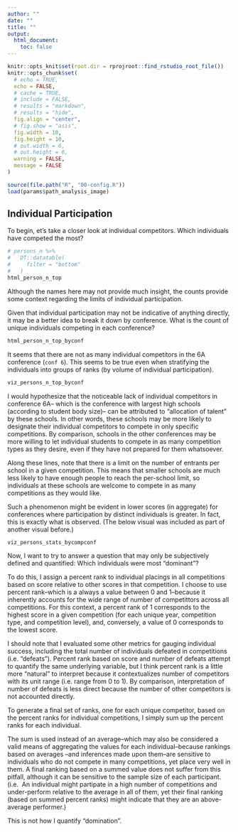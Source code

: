 ```yaml
---
author: ""
date: ""
title: ""
output:
  html_document:
    toc: false
---
```


```r
knitr::opts_knit$set(root.dir = rprojroot::find_rstudio_root_file())
knitr::opts_chunk$set(
  # echo = TRUE,
  echo = FALSE,
  # cache = TRUE,
  # include = FALSE,
  # results = "markdown",
  # results = "hide",
  fig.align = "center",
  # fig.show = "asis",
  fig.width = 10,
  fig.height = 10,
  # out.width = 6,
  # out.height = 6,
  warning = FALSE,
  message = FALSE
)

```

```r
source(file.path("R", "00-config.R"))
load(params$path_analysis_image)
```

## Individual Participation

To begin, et's take a closer look at individual competitors. Which individuals
have competed the most?

```r
# persons_n %>%
#   DT::datatable(
#     filter = "bottom"
#   )
html_person_n_top
```

Although the names here may not provide much insight, the counts provide some context
regarding the limits of individual participation.

Given that individual participation may not be indicative of anything directly,
it may be a better idea to break it down by conference. What is the count
of unique individuals competing in each conference?


```r
html_person_n_top_byconf
```

It seems that there are not as many individual competitors in the 6A conference (`conf 6`).
This seems to be true even when stratifying the individuals into groups of ranks (by
volume of individual participation).

```r
viz_persons_n_top_byconf
```

I would hypothesize that the noticeable lack of individual competitors in conference 6A--
which is the conference with largest high schools (according to student body size)--
can be attributed to "allocation of talent" by these schools.
In other words, these schools may be more likely to designate their individual
competitors to compete in only specific competitions.
By comparison, schools in the other conferences may be more willing to let individual
students to compete in as many competition types as they desire, even if they have
not prepared for them whatsoever.

Along these lines, note that there is a limit on the number of entrants
per school in a given competition. This means that smaller schools are much less likely to
have enough people to reach the per-school limit, so individuals at these schools
are welcome to compete in as many competitions as they would like.

Such a phenomenon might be evident in lower scores (in aggregate) for conferences where participation
by distinct individuals is greater. In fact, this is exactly what is observed.
(The below visual was included as part of another visual before.)

```r
viz_persons_stats_bycompconf
```

Now, I want to try to answer a question that may only be subjectively defined
and quantified: Which individuals were most "dominant"?

To do this, I assign a percent rank to individual placings in all
competitions based on score relative to other scores in that competition. 
I choose to use percent rank--which is a always a value between 0 and 1--because
it inherently accounts for the
wide range of number of competittors across all competitions. 
For this context, a percent rank of 1 corresponds to the highest score in a given
competition (for each unique year, competition type, and competition level), and, conversely,
a value of 0 corresponds to the lowest score.

I should note that I evaluated some other metrics for gauging individual
success, including the total number
of individuals defeated in competitions (i.e. "defeats"). 
Percent rank based on score and number of defeats attempt to quantify the same underlying variable,
but I think percent rank is a little more "natural" to interpret because
it contextualizes number of competitors with its unit range (i.e. range from 0 to 1).
By comparison, interpretation of number of defeats is less direct because
the number of other competitors is not accounted directly.

To generate a final set of ranks, one for each unique competitor,
based on the percent ranks for individual competitions,
I simply sum up the percent ranks for each individual.

The sum is used instead of an average--which may also be considered a valid
means of aggregating the values for each individual--because rankings based on averages
--and inferences made upon them--are sensitive
to individuals who do not compete in many competitions, yet place very well in them.
A final ranking based on a summed value does not suffer from this pitfall,
although it can be sensitive to the sample size of each participant. (i.e. 
An individual might partipate in a high number of competitions and
under-perform relative to the average in all of them, yet their final ranking
(based on summed percent ranks) might indicate that they are an above-average performer.)

This is not how I quantify "domination".



